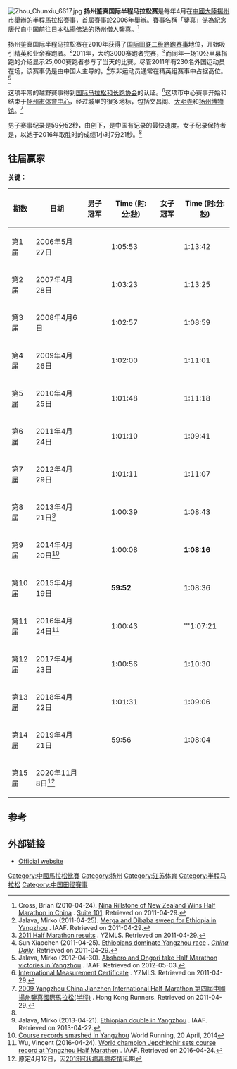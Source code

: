 {{Infobox athletics race
|name=揚州鑒真國際半程馬拉松
| bgcolor       = #d62827
| image         = Siwang_Pavillon_of_Yangzhou.jpg
| imagesize     = 
| caption       = 參賽隊伍經過揚州文昌閣
| date          = 4月
| location      = 中國江蘇省揚州市
| type          = 公路
| distance      = 10公里、半程馬拉松
| sponsor       = 
 
| beneficiary   = 
| est           =2006
| end           =
| participants  = 
| record        =
{{ubl
|10公里（女）：{{CHN-1949}} 張勇博 35分21秒 （2013）
|10公里（男）：{{CHN-1949}} 楊帥 30分06秒 （2013）
|半程馬拉松（女）：{{KEN}} Peres Jepchirchir 1小時07分21秒 （2016）
|半程馬拉松（男）：{{ETH}} Mosinet Geremew 59分52秒 （2015）
}}
| homepage      = {{URL|http://www.yzmls.com/en/|Yangzhou Jianzhen Half Marathon}}
}}
[[File:Zhou_Chunxiu_6617.jpg|thumb]]
'''扬州鉴真国际半程马拉松赛'''是每年4月在[[中華人民共和國|中國大陸]][[揚州市|揚州市]]舉辦的[[半程馬拉松|半程馬拉松]]賽事，首屆賽事於2006年舉辦。賽事名稱「鑒真」係為紀念唐代自中国前往[[日本|日本]]弘揚[[佛法|佛法]]的扬州僧人[[鑒真|鑒真]]。<ref>Cross, Brian (2010-04-24). [http://www.yzmls.com/?fnew/l2/i25 Nina Rillstone of New Zealand Wins Half Marathon in China] {{Wayback|url=http://www.yzmls.com/?fnew%2Fl2%2Fi25 |date=20191001171226 }}. [[Suite_101|Suite 101]]. Retrieved on 2011-04-29.</ref>

扬州鉴真国际半程马拉松赛在2010年获得了[[国际田联二级路跑赛事|国际田联二级路跑赛事]]地位，开始吸引精英和业余赛跑者。<ref>Jalava, Mirko (2011-04-25). [http://www.iaaf.org/LRR11/news/newsid=59849.html Merga and Dibaba sweep for Ethiopia in Yangzhou] {{Wayback|url=http://www.iaaf.org/LRR11/news/newsid=59849.html |date=20110429232202 }}. IAAF. Retrieved on 2011-04-29.</ref>2011年，大约3000赛跑者完赛，<ref>[http://www.yzmls.com/?fpage/i145 2011 Half Marathon results] {{Wayback|url=http://www.yzmls.com/?fpage%2Fi145 |date=20190922162617 }}. YZMLS. Retrieved on 2011-04-29.</ref>而同年一场10公里募捐跑的介绍显示25,000赛跑者参与了当天的比赛。尽管2011年有230名外国运动员在场，该赛事仍是由中国人主导的。<ref>Sun Xiaochen (2011-04-25). [http://www.chinadaily.com.cn/cndy/2011-04/25/content_12384170.htm Ethiopians dominate Yangzhou race] {{Wayback|url=http://www.chinadaily.com.cn/cndy/2011-04/25/content_12384170.htm |date=20190927232811 }}. ''[[China_Daily|China Daily]]''. Retrieved on 2011-04-29.</ref>东非运动员通常在精英组赛事中占据高位。<ref>Jalava, Mirko (2012-04-30). [http://www.iaaf.org/Mini/LRR12/News/NewsDetail.aspx?id=64738 Abshero and Ongori take Half Marathon victories in Yangzhou] {{Wayback|url=http://www.iaaf.org/Mini/LRR12/News/NewsDetail.aspx?id=64738 |date=20120519121138 }}. IAAF. Retrieved on 2012-05-03.</ref>

这项平常的越野赛事得到[[国际马拉松和长跑协会|国际马拉松和长跑协会]]的认证。<ref>[http://www.yzmls.com/?fnew/l2/i26 International Measurement Certificate] {{Wayback|url=http://www.yzmls.com/?fnew%2Fl2%2Fi26 |date=20191014232018 }}. YZMLS. Retrieved on 2011-04-29.</ref>这项市中心赛事开始和结束于[[扬州市体育中心|扬州市体育中心]]，经过城里的很多地标，包括文昌阁、[[大明寺|大明寺]]和[[扬州博物馆|扬州博物馆]]。<ref>[http://www.hkrunners.com/node/2400 2009 Yangzhou China Jianzhen International Half-Marathon 第四屆中國揚州鑒真國際馬拉松(半程)] {{Wayback|url=http://www.hkrunners.com/node/2400 |date=20150402112332 }}. Hong Kong Runners. Retrieved on 2011-04-29.</ref>

男子赛事纪录是59分52秒，由{{link-en|莫西内特·杰雷缪|Mosinet Geremew}}创下，是中国有记录的最快速度。女子纪录保持者是{{link-en|佩雷斯·杰普彻彻|Peres Jepchirchir}}，以她于2016年取胜时的成绩1小时7分21秒。<ref name=2016Race/>

== 往届赢家 ==
'''关键：'''
{{legend2|#A9F5A9|'''赛事纪录'''|border=solid 1px #AAAAAA}}
{| class="wikitable sortable" style="text-align:center"
|-
!class=unsortable|期数
!日期
!class=unsortable|男子冠军
!Time ([[小时|时]]:[[分钟|分]]:[[秒钟|秒]])
!class=unsortable|女子冠军
!Time ([[小时|时]]:[[分钟|分]]:[[秒钟|秒]])
|-
|第1届
|2006年5月27日
|align=left|{{flagathlete|[[李荣田|李荣田]]|中国}}
|1:05:53
|align=left|{{flagathlete|{{link-en|鲁思·万吉鲁|Ruth Wanjiru}}|肯尼亚}}
|1:13:42
|-
|第2届
|2007年4月28日
|align=left|{{flagathlete|[[程涛|程涛]]|中国}}
|1:03:23
|align=left|{{flagathlete|[[朱晓琳_(运动员)|朱晓琳]]|中国}}
|1:13:25
|-
|第3届
|2008年4月6日
|align=left|{{flagathlete|[[赵冉|赵冉]]|中国}}
|1:02:57
|align=left|{{flagathlete|[[周春秀|周春秀]]|中国}}
|1:08:59
|-
|第4届
|2009年4月26日
|align=left|{{flagathlete|{{link-en|约翰·万布亚·穆西约基|John Musyoki}}|肯尼亚}}
|1:02:00
|align=left|{{flagathlete|[[张莹莹_(田径)|张莹莹]]|中国}}
|1:11:01
|-
|第5届
|2010年4月25日
|align=left|{{flagathlete|{{link-en|艾哈迈德·巴达伊|Ahmed Baday}}|马里}}
|1:01:48
|align=left|{{flagathlete|{{link-en|尼娜·里尔斯通|Nina Rillstone}}|新西兰}}
|1:11:18
|-
|第6届
|2011年4月24日
|align=left|{{flagathlete|{{link-en|德里巴·梅加|Deriba Merga}}|埃塞俄比亚}}
|1:01:10
|align=left|{{flagathlete|{{link-en|梅尔·迪巴巴|Mare Dibaba}}|埃塞俄比亚}}
|1:09:41
|-
|第7届
|2012年4月29日
|align=left|{{flagathlete|{{link-en|阿耶勒·阿布什罗|Ayele Abshero}}|埃塞俄比亚}}
|1:01:11
|align=left|{{flagathlete|{{link-en|菲尔斯·昂戈里|Philes Ongori}}|肯尼亚}}
|1:11:07
|-
|第8届
|2013年4月21日<ref>Jalava, Mirko (2013-04-21). [http://www.iaaf.org/news/report/ethiopian-double-in-yangzhou Ethiopian double in Yangzhou] {{Wayback|url=http://www.iaaf.org/news/report/ethiopian-double-in-yangzhou |date=20170802130909 }}. IAAF. Retrieved on 2013-04-22.</ref>
|align=left|{{flagathlete|{{link-en|雅科布·贾尔索|Yacob Jarso}}|埃塞俄比亚}}
|1:00:39
|align=left|{{flagathlete|{{link-en|沃克内什·德格法|Worknesh Degefa}}|埃塞俄比亚}}
|1:08:43
|-
|第9届
|2014年4月20日<ref>[http://www.worldrunning.com/news/course-records-smashed-in-yangzhou/ Course records smashed in Yangzhou] {{webarchive|url=https://web.archive.org/web/20140421051144/http://www.worldrunning.com/news/course-records-smashed-in-yangzhou/ |date=2014-04-21 }} World Running, 20 April, 2014</ref>
|align=left|{{flagathlete|[[恩古塞·安洛森|恩古塞·安洛森]]|厄立特里亚}}
|1:00:08
|align=left|{{flagathlete|{{link-en|格拉迪丝·切罗诺|Gladys Cherono Kiprono}}|肯尼亚}}
|bgcolor=#A9F5A9|'''1:08:16'''
|-
|第10届
|2015年4月19日
|align=left|{{flagathlete|莫西内特·杰雷缪|埃塞俄比亚}}
|bgcolor=#A9F5A9|'''59:52'''
|align=left|{{flagathlete|{{link-en|菲洛梅娜·切耶奇|Flomena Cheyech Daniel}}|肯尼亚}}
|1:08:36
|-
|第11届
|2016年4月24日<ref name=2016Race>Wu, Vincent (2016-04-24). [http://www.iaaf.org/news/report/yangzhou-half-marathon-jepchirchir World champion Jepchirchir sets course record at Yangzhou Half Marathon] {{Wayback|url=http://www.iaaf.org/news/report/yangzhou-half-marathon-jepchirchir |date=20160425165751 }}. IAAF. Retrieved on 2016-04-24.</ref>
|align=left|{{flagathlete|莫西内特·杰雷缪|埃塞俄比亚}}
|1:00:43
|align=left|{{flagathlete|佩雷斯·杰普彻彻|肯尼亚}}
|bgcolor=#A9F5A9|'''1:07:21
|-
|第12届
|2017年4月23日
|align=left|{{flagathlete|[[莫西内特·杰雷缪|莫西内特·杰雷缪]]|ETH}}
|1:00:56
|align=left|{{flagathlete|[[苏图姆·阿塞法|苏图姆·阿塞法]]|ETH}}
|1:10:30
|-
|第13届
|2018年4月22日
|align=left|{{flagathlete|[[莫西内特·杰雷缪|莫西内特·杰雷缪]]|ETH}}
|1:01:31
|align=left|{{flagathlete|[[阿巴贝尔·耶沙内|阿巴贝尔·耶沙内]]|ETH}}
|1:09:06
|-
|第14届
|2019年4月21日
|align=left|{{flagathlete|[[贝雷哈努·特塞古|贝雷哈努·特塞古]]|ETH}}
|59:56
|align=left|{{flagathlete|[[佩林·嫩甘皮|佩林·嫩甘皮]]|KEN}}
|1:08:04
|-
|第15届
|2020年11月8日<ref>原定4月12日，因[[2019冠状病毒病疫情|2019冠状病毒病疫情]]延期</ref>
|align=left|
|
|align=left|
|
|}
== 参考 ==
{{reflist}}

== 外部链接 ==
*[http://www.yzmls.com Official website] {{Wayback|url=http://www.yzmls.com/ |date=20110612041703 }}
{{中国马拉松比赛}}
{{扬州|state=autocollapse}}
[[Category:中國馬拉松比賽|Category:中國馬拉松比賽]]
[[Category:扬州|Category:扬州]]
[[Category:江苏体育|Category:江苏体育]]
[[Category:半程马拉松|Category:半程马拉松]]
[[Category:中国田径赛事|Category:中国田径赛事]]